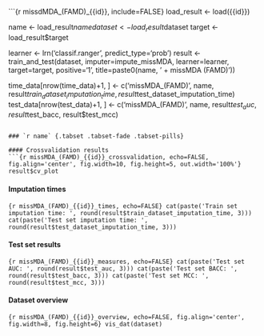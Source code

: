 ```{r missdMDA_(FAMD)_{{id}}, include=FALSE}
load_result <- load({{id}})

name <- load_result$name
dataset <- load_result$dataset
target <- load_result$target

learner <- lrn('classif.ranger', predict_type='prob')
result <- train_and_test(dataset, imputer=impute_missMDA, learner=learner, target=target, positive='1', title=paste0(name, ' + missMDA (FAMD)'))

time_data[nrow(time_data)+1, ] <- c('missMDA_(FAMD)', name, result$train_dataset_imputation_time, result$test_dataset_imputation_time)
test_data[nrow(test_data)+1, ] <- c('missMDA_(FAMD)', name, result$test_auc, result$test_bacc, result$test_mcc)
```

### `r name` {.tabset .tabset-fade .tabset-pills}

#### Crossvalidation results
```{r missMDA_(FAMD)_{{id}}_crossvalidation, echo=FALSE, fig.align='center', fig.width=10, fig.height=5, out.width='100%'}
result$cv_plot
```

#### Imputation times
```{r missMDA_(FAMD)_{{id}}_times, echo=FALSE}
cat(paste('Train set imputation time: ', round(result$train_dataset_imputation_time, 3)))
cat(paste('Test set imputation time: ', round(result$test_dataset_imputation_time, 3)))
```

#### Test set results
```{r missMDA_(FAMD)_{{id}}_measures, echo=FALSE}
cat(paste('Test set AUC: ', round(result$test_auc, 3)))
cat(paste('Test set BACC: ', round(result$test_bacc, 3)))
cat(paste('Test set MCC: ', round(result$test_mcc, 3)))
```

#### Dataset overview
```{r missMDA_(FAMD)_{{id}}_overview, echo=FALSE, fig.align='center', fig.width=8, fig.height=6}
vis_dat(dataset)
```